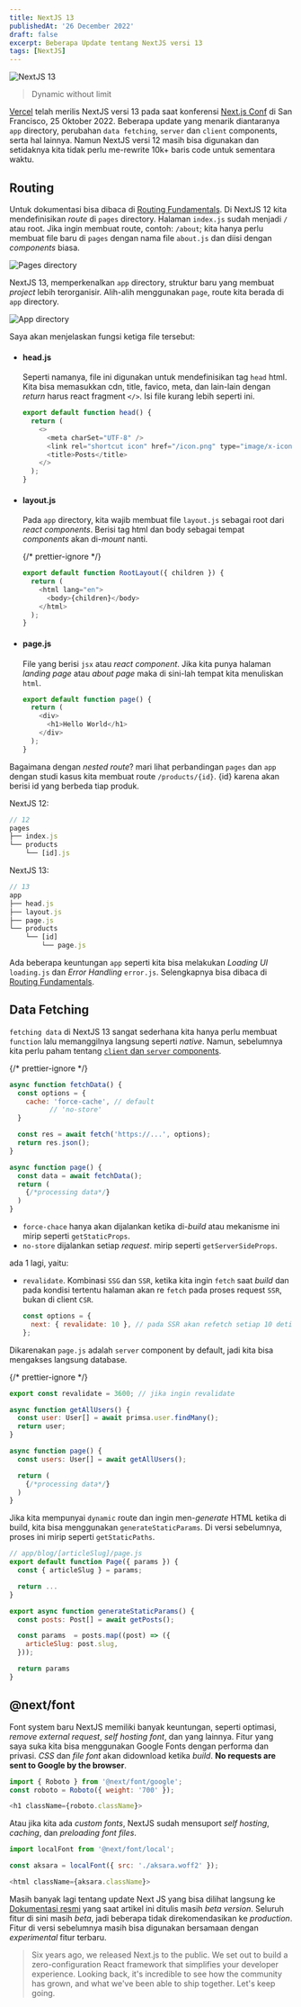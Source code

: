 ```yaml
---
title: NextJS 13
publishedAt: '26 December 2022'
draft: false
excerpt: Beberapa Update tentang NextJS versi 13
tags: [NextJS]
---
```


<Image
  src="https://res.cloudinary.com/dokfezoco/image/upload/v1694527355/rdwansch/nextjs-13.png"
  width={900}
  height={400}
  alt="NextJS 13"
/>

> Dynamic without limit

[Vercel](https://vercel.com) telah merilis NextJS versi 13 pada saat konferensi [Next.js Conf](https://nextjs.org/conf) di San Francisco, 25 Oktober 2022. Beberapa update yang menarik diantaranya `app` directory, perubahan `data fetching`, `server` dan `client` components, serta hal lainnya. Namun NextJS versi 12 masih bisa digunakan dan setidaknya kita tidak perlu me-rewrite 10k+ baris code untuk sementara waktu.

## Routing

Untuk dokumentasi bisa dibaca di [Routing Fundamentals](https://beta.nextjs.org/docs/routing/fundamentals). Di NextJS 12 kita mendefinisikan _route_ di `pages` directory. Halaman `index.js` sudah menjadi `/` atau root. Jika ingin membuat route, contoh: `/about`; kita hanya perlu membuat file baru di `pages` dengan nama file `about.js` dan diisi dengan _components_ biasa.

<Image
  src="https://res.cloudinary.com/dokfezoco/image/upload/v1694527355/rdwansch/pages.png"
  alt="Pages directory"
  width={400}
  height={700}
/>

NextJS 13, memperkenalkan `app` directory, struktur baru yang membuat _project_ lebih terorganisir. Alih-alih menggunakan `page`, route kita berada di `app` directory.

<Image
  src="https://res.cloudinary.com/dokfezoco/image/upload/v1694527355/rdwansch/app-dir.png"
  alt="App directory"
  width={400}
  height={700}
/>

Saya akan menjelaskan fungsi ketiga file tersebut:

- #### head.js

  Seperti namanya, file ini digunakan untuk mendefinisikan tag `head` html. Kita bisa memasukkan cdn, title, favico, meta, dan lain-lain dengan _return_ harus react fragment `</>`. Isi file kurang lebih seperti ini.

  ```js
  export default function head() {
    return (
      <>
        <meta charSet="UTF-8" />
        <link rel="shortcut icon" href="/icon.png" type="image/x-icon" />
        <title>Posts</title>
      </>
    );
  }
  ```

- #### layout.js

  Pada `app` directory, kita wajib membuat file `layout.js` sebagai root dari _react components_. Berisi tag html dan body sebagai tempat _components_ akan di-_mount_ nanti.

  {/* prettier-ignore */}
  ```js
  export default function RootLayout({ children }) {
    return (
      <html lang="en">
        <body>{children}</body>
      </html>
    );
  }
  ```

- #### page.js

  File yang berisi `jsx` atau _react component_. Jika kita punya halaman _landing page_ atau _about page_ maka di sini-lah tempat kita menuliskan `html`.

  ```js
  export default function page() {
    return (
      <div>
        <h1>Hello World</h1>
      </div>
    );
  }
  ```

Bagaimana dengan _nested route_? mari lihat perbandingan `pages` dan `app` dengan studi kasus kita membuat route `/products/{id}`. \{id\} karena akan berisi id yang berbeda tiap produk.

NextJS 12:

```js
// 12
pages
├── index.js
└── products
    └── [id].js
```

NextJS 13:

```js
// 13
app
├── head.js
├── layout.js
├── page.js
└── products
    └── [id]
        └── page.js
```

Ada beberapa keuntungan `app` seperti kita bisa melakukan _Loading UI_ `loading.js` dan _Error Handling_ `error.js`. Selengkapnya bisa dibaca di [Routing Fundamentals](https://beta.nextjs.org/docs/routing/fundamentals).

## Data Fetching

`fetching data` di NextJS 13 sangat sederhana kita hanya perlu membuat `function` lalu memanggilnya langsung seperti _native_. Namun, sebelumnya kita perlu paham tentang [`client` dan `server` components](https://beta.nextjs.org/docs/rendering/fundamentals).

{/* prettier-ignore */}
```js
async function fetchData() {
  const options = {
    cache: 'force-cache', // default
          // 'no-store'
  }

  const res = await fetch('https://...', options);
  return res.json();
}

async function page() {
  const data = await fetchData();
  return (
    {/*processing data*/}
  )
}
```

- `force-chace` hanya akan dijalankan ketika di-_build_ atau mekanisme ini
  mirip seperti `getStaticProps`.
- `no-store` dijalankan setiap _request_.
  mirip seperti `getServerSideProps`.

ada 1 lagi, yaitu:

- `revalidate`. Kombinasi `SSG` dan `SSR`, ketika kita ingin `fetch` saat _build_ dan pada kondisi tertentu halaman akan re `fetch` pada proses request `SSR`, bukan di client `CSR`.

  ```js
  const options = {
    next: { revalidate: 10 }, // pada SSR akan refetch setiap 10 detik
  };
  ```

Dikarenakan `page.js` adalah `server` component by default, jadi kita bisa mengakses langsung database.

{/* prettier-ignore */}
```js
export const revalidate = 3600; // jika ingin revalidate

async function getAllUsers() {
  const user: User[] = await primsa.user.findMany();
  return user;
}

async function page() {
  const users: User[] = await getAllUsers();

  return (
    {/*processing data*/}
  )
}

```

Jika kita mempunyai `dynamic` route dan ingin men-_generate_ HTML ketika di build, kita bisa menggunakan `generateStaticParams`. Di versi sebelumnya, proses ini mirip seperti `getStaticPaths`.

```js
// app/blog/[articleSlug]/page.js
export default function Page({ params }) {
  const { articleSlug } = params;

  return ...
}

export async function generateStaticParams() {
  const posts: Post[] = await getPosts();

  const params  = posts.map((post) => ({
    articleSlug: post.slug,
  }));

  return params
}

```

## @next/font

Font system baru NextJS memiliki banyak keuntungan, seperti optimasi, _remove external request_, _self hosting font_, dan yang lainnya. Fitur yang saya suka kita bisa menggunakan Google Fonts dengan performa dan privasi. _CSS_ dan _file font_ akan didownload ketika _build_. **No requests are sent to Google by the browser**.

```js
import { Roboto } from '@next/font/google';
const roboto = Roboto({ weight: '700' });

<h1 className={roboto.className}>
```

Atau jika kita ada _custom fonts_, NextJS sudah mensuport _self hosting_, _caching_, dan _preloading font files_.

```js
import localFont from '@next/font/local';

const aksara = localFont({ src: './aksara.woff2' });

<html className={aksara.className}>
```

Masih banyak lagi tentang update Next JS yang bisa dilihat langsung ke [Dokumentasi resmi](https://beta.nextjs.org) yang saat artikel ini ditulis masih _beta version_. Seluruh fitur di sini masih _beta_, jadi beberapa tidak direkomendasikan ke _production_. Fitur di versi sebelumnya masih bisa digunakan bersamaan dengan _experimental_ fitur terbaru.

> Six years ago, we released Next.js to the public. We set out to build a zero-configuration React framework that simplifies your developer experience. Looking back, it's incredible to see how the community has grown, and what we've been able to ship together. Let's keep going.
